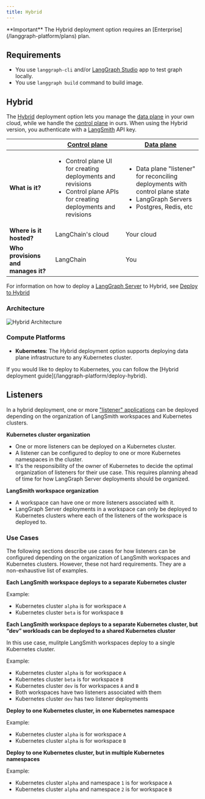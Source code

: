 ```yaml
---
title: Hybrid
---
```


<Info>
  **Important**
  The Hybrid deployment option requires an [Enterprise](/langgraph-platform/plans) plan.
</Info>

## Requirements

* You use `langgraph-cli` and/or [LangGraph Studio](/langgraph-platform/langgraph-studio) app to test graph locally.
* You use `langgraph build` command to build image.

## Hybrid

The [Hybrid](/langgraph-platform/deploy-hybrid) deployment option lets you manage the [data plane](/langgraph-platform/data-plane) in your own cloud, while we handle the [control plane](/langgraph-platform/control-plane) in ours. When using the Hybrid version, you authenticate with a [LangSmith](https://smith.langchain.com/) API key.

|                   | [Control plane](/langgraph-platform/control-plane) | [Data plane](/langgraph-platform/data-plane) |
|-------------------|-------------------|------------|
| **What is it?** | <ul><li>Control plane UI for creating deployments and revisions</li><li>Control plane APIs for creating deployments and revisions</li></ul> | <ul><li>Data plane "listener" for reconciling deployments with control plane state</li><li>LangGraph Servers</li><li>Postgres, Redis, etc</li></ul> |
| **Where is it hosted?** | LangChain's cloud | Your cloud |
| **Who provisions and manages it?** | LangChain | You |

For information on how to deploy a [LangGraph Server](/langgraph-platform/langgraph-server) to Hybrid, see [Deploy to Hybrid](/langgraph-platform/deploy-hybrid)

### Architecture

![Hybrid Architecture](/langgraph-platform/images/hybrid-architecture.png)

### Compute Platforms

* **Kubernetes**: The Hybrid deployment option supports deploying data plane infrastructure to any Kubernetes cluster.

<Tip>
  If you would like to deploy to Kubernetes, you can follow the [Hybrid deployment guide](/langgraph-platform/deploy-hybrid).
</Tip>

## Listeners

In a hybrid deployment, one or more ["listener" applications](/langgraph-platform/data-plane#”listener”-application) can be deployed depending on the organization of LangSmith workspaces and Kubernetes clusters.

**Kubernetes cluster organization**
- One or more listeners can be deployed on a Kubernetes cluster.
- A listener can be configured to deploy to one or more Kubernetes namespaces in the cluster.
- It's the responsibility of the owner of Kubernetes to decide the optimal organization of listeners for their use case. This requires planning ahead of time for how LangGraph Server deployments should be organized.

**LangSmith workspace organization**
- A workspace can have one or more listeners associated with it.
- LangGraph Server deployments in a workspace can only be deployed to Kubernetes clusters where each of the listeners of the workspace is deployed to.

### Use Cases

The following sections describe use cases for how listeners can be configured depending on the organization of LangSmith workspaces and Kubernetes clusters. However, these not hard requirements. They are a non-exhaustive list of examples.

**Each LangSmith workspace deploys to a separate Kubernetes cluster**

Example:
- Kubernetes cluster `alpha` is for workspace `A`
- Kubernetes cluster `beta` is for workspace `B`

**Each LangSmith workspace deploys to a separate Kubernetes cluster, but “dev” workloads can be deployed to a shared Kubernetes cluster**

In this use case, mulitple LangSmith workspaces deploy to a single Kubernetes cluster.

Example:
- Kubernetes cluster `alpha` is for workspace `A`
- Kubernetes cluster `beta` is for workspace `B`
- Kubernetes cluster `dev` is for workspaces `A` and `B`
- Both workspaces have two listeners associated with them
- Kubernetes cluster `dev` has two listener deployments

**Deploy to one Kubernetes cluster, in one Kubernetes namespace**

Example:
- Kubernetes cluster `alpha` is for workspace `A`
- Kubernetes cluster `alpha` is for workspace `B`

**Deploy to one Kubernetes cluster, but in multiple Kubernetes namespaces**

Example:
- Kubernetes cluster `alpha` and namespace `1` is for workspace `A` 
- Kubernetes cluster `alpha` and namespace `2` is for workspace `B`
